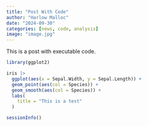 ```yaml
---
title: "Post With Code"
author: "Harlow Malloc"
date: "2024-09-30"
categories: [news, code, analysis]
image: "image.jpg"
---
```


This is a post with executable code.

```r
library(ggplot2)

iris |> 
  ggplot(aes(x = Sepal.Width, y = Sepal.Length)) +
  geom_point(aes(col = Species)) +
  geom_smooth(aes(col = Species)) +
  labs(
    title = "This is a test"
  )

sessionInfo()
```
